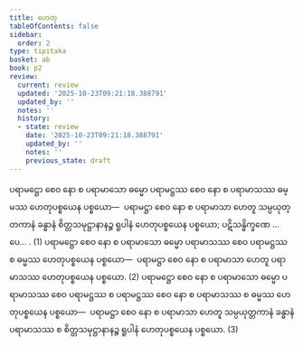 ```yaml
---
title: ဟေတု
tableOfContents: false
sidebar:
  order: 2
type: tipitaka
basket: ab
book: p2
review:
  current: review
  updated: '2025-10-23T09:21:18.388791'
  updated_by: ''
  notes: ''
  history:
  - state: review
    date: '2025-10-23T09:21:18.388791'
    updated_by: ''
    notes: ''
    previous_state: draft
---
```



<ReviewStatus review={frontmatter.review} showDetails={true} />

<HypothesisAnnotation frontmatter={frontmatter} />

<DynamicBreadcrumb />

<Division number="87" book="p2" e="ch" v="38" p="285">

<Paragraph number="2303" book="p2">
ပရာမဋ္ဌော စေဝ နော စ ပရာမာသော ဓမ္မော ပရာမဋ္ဌဿ စေဝ နော စ ပရာမာသဿ ဓမ္မဿ ဟေတုပစ္စယေန ပစ္စယော—  ပရာမဋ္ဌာ စေဝ နော စ ပရာမာသာ ဟေတူ သမ္ပယုတ္တကာနံ ခန္ဓာနံ စိတ္တသမုဋ္ဌာနာနဉ္စ ရူပါနံ ဟေတုပစ္စယေန ပစ္စယော; ပဋိသန္ဓိက္ခဏေ …ပေ… . (1)
</Paragraph>

<Paragraph number="2304" book="p2">
ပရာမဋ္ဌော စေဝ နော စ ပရာမာသော ဓမ္မော ပရာမာသဿ စေဝ ပရာမဋ္ဌဿ စ ဓမ္မဿ ဟေတုပစ္စယေန ပစ္စယော—  ပရာမဋ္ဌာ စေဝ နော စ ပရာမာသာ ဟေတူ ပရာမာသဿ ဟေတုပစ္စယေန ပစ္စယော. (2)
</Paragraph>

<Paragraph number="2305" book="p2">
ပရာမဋ္ဌော စေဝ နော စ ပရာမာသော ဓမ္မော ပရာမာသဿ စေဝ ပရာမဋ္ဌဿ စ ပရာမဋ္ဌဿ စေဝ နော စ ပရာမာသဿ စ ဓမ္မဿ ဟေတုပစ္စယေန ပစ္စယော—  ပရာမဋ္ဌာ စေဝ နော စ ပရာမာသာ ဟေတူ သမ္ပယုတ္တကာနံ ခန္ဓာနံ ပရာမာသဿ စ စိတ္တသမုဋ္ဌာနာနဉ္စ ရူပါနံ ဟေတုပစ္စယေန ပစ္စယော. (3)
</Paragraph>
</Division>
